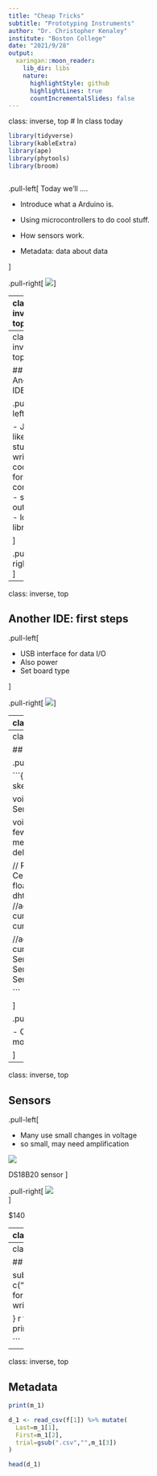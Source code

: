 ```yaml
---
title: "Cheap Tricks"
subtitle: "Prototyping Instruments"
author: "Dr. Christopher Kenaley"
institute: "Boston College"
date: "2021/9/28"
output:
  xaringan::moon_reader:
    lib_dir: libs
    nature:
      highlightStyle: github
      highlightLines: true
      countIncrementalSlides: false
---
```

class: inverse, top
# In class today 

```r
library(tidyverse)
library(kableExtra)
library(ape)
library(phytools)
library(broom)



```

<!-- Add icon library -->
<link rel="stylesheet" href="https://cdnjs.cloudflare.com/ajax/libs/font-awesome/5.14.0/css/all.min.css">


.pull-left[
Today we'll ....

- Introduce what a Arduino is.

- Using microcontrollers to do cool stuff.

- How sensors work.

- Metadata: data about data

]

.pull-right[
![](https://m.media-amazon.com/images/I/71z22cRPeeL.__AC_SY300_SX300_QL70_FMwebp_.jpg)
]

---
class: inverse, top
<!-- slide 1 -->

## What Arduino?

.pull-left[

- power and interface
- voltage and ground pins
- digital vs. analog pins

]

.pull-right[
![](https://m.media-amazon.com/images/I/71z22cRPeeL.__AC_SY300_SX300_QL70_FMwebp_.jpg)
]




---
class: inverse, top
<!-- slide 1 -->

## Another IDE

.pull-left[

- Just like R studio
- write code for control
- see output
- load libraries

]

.pull-right[
![](https://www.techtonions.com/wp-content/uploads/2021/05/Getting-started-with-Arduino-IDE-Ficherd-Image.webp)
]




---
class: inverse, top
<!-- slide 1 -->

## Another IDE: first steps

.pull-left[

- USB interface for data I/O
- Also power
- Set board type

]

.pull-right[
![](https://support.arduino.cc/hc/article_attachments/6366484431388/board-selector-labels.png)
]






---
class: inverse, top
<!-- slide 1 -->

## Arduino control

.pull-left[

```{}
// Example testing sketch 
int currentTime
  
void setup() {
  Serial.begin(9600);
}

void loop() {
  // Wait a few seconds between measurements.
  delay(2000);
  
  // Read temperature as Celsius (the default)
  float t = dht.readTemperature();
 //add line to record current time 
  currentTime=millis(); 
 
  //add line to print current time 
  Serial.print("Time = ");
  Serial.print(t);
  Serial.print(F("°C "));
}


```


]

.pull-right[
![](https://www.techtonions.com/wp-content/uploads/2021/05/Getting-started-with-Arduino-IDE-Ficherd-Image.webp)

- C-like code controls the microcontroller

]

---
class: inverse, top
<!-- slide 1 -->

## Arduino control

.pull-left[

```{}
// Example testing sketch 
int currentTime
  
void setup() {
  Serial.begin(9600);
}

void loop() {
  // Wait a few seconds between measurements.
  delay(2000);
  
  // Read temperature as Celsius (the default)
  float t = dht.readTemperature();
 //add line to record current time 
  currentTime=millis(); 
 
  //add line to print current time 
  Serial.print("Time = ");
  Serial.print(t);
  Serial.print(F("°C "));
}


```


]

.pull-right[
![](https://docs.arduino.cc/static/5bfe133bdf2e1cdfe89194423d310cda/4ef49/serial-monitor-new-editor.png)

- Output through serial monitor
- Input, too!

]


---
class: inverse, top
<!-- slide 1 -->

## Sensors

.pull-left[

- Many use small changes in voltage
- so small, may need amplification

![](https://m.media-amazon.com/images/I/61R8InXl6RL._SX522_.jpg)

DS18B20 sensor
]

.pull-right[
![](https://assets.omega.com/images/test-and-measurement-equipment/temperature/sensors/thermistors/ON-400_PROBES_l.jpg?imwidth=450)   
]

$140 


---
class: inverse, top
<!-- slide 1 -->

## Sensors

.pull-left[

<img src="https://m.media-amazon.com/images/I/61R8InXl6RL._SX522_.jpg"  width="50%">

`+`

<img src="https://m.media-amazon.com/images/I/71z22cRPeeL.__AC_SY300_SX300_QL70_FMwebp_.jpg"  width="50%">


`$25`
]

.pull-right[
![](https://www.elprocus.com/wp-content/uploads/2013/10/thermocouple.png)

`$130`

]


---
class: inverse, top
<!-- slide 1 -->

## Metadata
```r
list.files("/data")

subj <- c("Kane_Harry","Salah_Mo","Haaland_Erling","Son_Min","Saka_Bukayo")
for(i in 1:5){
di <- tibble(Time=1:100,Temp_C=runif(100,30,40)) 
  write_csv(di,paste0("data/",subj[i],"_",i,".csv"))
  
}
```
```r
f <- list.files("data")
print(f)
m_1 <- strsplit(f[1],"_") %>% unlist
print(m_1)

```




---
class: inverse, top
<!-- slide 1 -->

## Metadata

```r
print(m_1)

d_1 <- read_csv(f[1]) %>% mutate(
  Last=m_1[1],
  First=m_1[2],
  trial=gsub(".csv","",m_1[3])
)

head(d_1)
```




